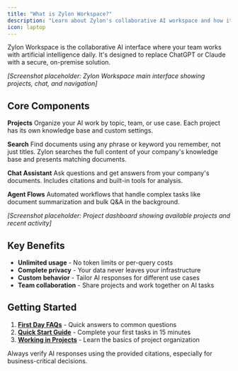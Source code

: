 ```yaml
---
title: "What is Zylon Workspace?"
description: "Learn about Zylon's collaborative AI workspace and how it transforms company knowledge into productivity"
icon: laptop
---
```


Zylon Workspace is the collaborative AI interface where your team works with artificial intelligence daily. It's designed to replace ChatGPT or Claude with a secure, on-premise solution.

*[Screenshot placeholder: Zylon Workspace main interface showing projects, chat, and navigation]*

## Core Components

**Projects**
Organize your AI work by topic, team, or use case. Each project has its own knowledge base and custom settings.

**Search**
Find documents using any phrase or keyword you remember, not just titles. Zylon searches the full content of your company's knowledge base and presents matching documents.

**Chat Assistant**
Ask questions and get answers from your company's documents. Includes citations and built-in tools for analysis.

**Agent Flows**
Automated workflows that handle complex tasks like document summarization and bulk Q&A in the background.

*[Screenshot placeholder: Project dashboard showing available projects and recent activity]*

## Key Benefits

- **Unlimited usage** - No token limits or per-query costs
- **Complete privacy** - Your data never leaves your infrastructure  
- **Custom behavior** - Tailor AI responses for different use cases
- **Team collaboration** - Share projects and work together on AI tasks

## Getting Started

1. **[First Day FAQs](/workspace-manual/first-day-faqs)** - Quick answers to common questions
2. **[Quick Start Guide](/workspace-manual/quick-start-guide)** - Complete your first tasks in 15 minutes
3. **[Working in Projects](/workspace-manual/working-in-projects)** - Learn the basics of project organization

<Info>
Always verify AI responses using the provided citations, especially for business-critical decisions.
</Info>